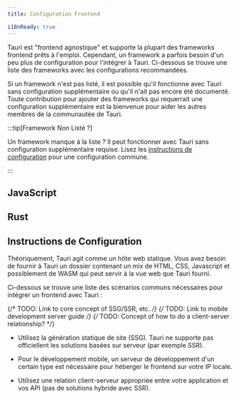 ```yaml
---
title: Configuration Frontend

i18nReady: true
---
```



Tauri est "frontend agnostique" et supporte la plupart des frameworks frontend prêts à l'emploi. Cependant, un framework a parfois besoin d'un peu plus de configuration pour l'intégrer à Tauri. Ci-dessous se trouve une liste des frameworks avec les configurations recommandées.

Si un framework n'est pas listé, il est possible qu'il fonctionne avec Tauri sans configuration supplémentaire ou qu'il n'ait pas encore été documenté. Toute contribution pour ajouter des frameworks qui requerrait une configuration supplémentaire est la bienvenue pour aider les autres membres de la communautée de Tauri.

:::tip[Framework Non Listé ?]

Un framework manque à la liste ? Il peut fonctionner avec Tauri sans configuration supplémentaire requise. Lisez les [instructions de configuration](#instructions-de-configuration) pour une configuration commune.

:::

## JavaScript

<CardGrid>
  <LinkCard title="Next.js" href="/fr/start/frontend/nextjs" />
  <LinkCard title="Nuxt" href="/fr/start/frontend/nuxt" />
  <LinkCard title="Qwik" href="/fr/start/frontend/qwik" />
  <LinkCard title="Svelte" href="/fr/start/frontend/svelte" />
  <LinkCard title="Vite" href="/fr/start/frontend/vite" />
  <LinkCard title="Webpack" href="/fr/start/frontend/webpack" />
</CardGrid>

## Rust

<CardGrid>
  <LinkCard title="Leptos" href="/fr/start/frontend/leptos" />
  <LinkCard title="Sycamore" href="/fr/start/frontend/sycamore" />
  <LinkCard title="Trunk" href="/fr/start/frontend/trunk" />
  <LinkCard title="Yew" href="/fr/start/frontend/yew" />
</CardGrid>

## Instructions de Configuration

Théoriquement, Tauri agit comme un hôte web statique. Vous avez besoin de fournir à Tauri un dossier contenant un mix de HTML, CSS, Javascript et possiblement de WASM qui peut servir à la vue web que Tauri fourni.

Ci-dessous se trouve une liste des scénarios communs nécessaires pour intégrer un frontend avec Tauri :

{/* TODO: Link to core concept of SSG/SSR, etc. */}
{/* TODO: Link to mobile development server guide */}
{/* TODO: Concept of how to do a client-server relationship? */}

- Utilisez la génération statique de site (SSG). Tauri ne supporte pas officiellent les solutions basées sur serveur (par exemple SSR).
- Pour le développement mobile, un serveur de développement d'un certain type est nécessaire pour héberger le frontend sur votre IP locale.

- Utilisez une relation client-serveur appropriée entre votre application et vos API (pas de solutions hybride avec SSR).
